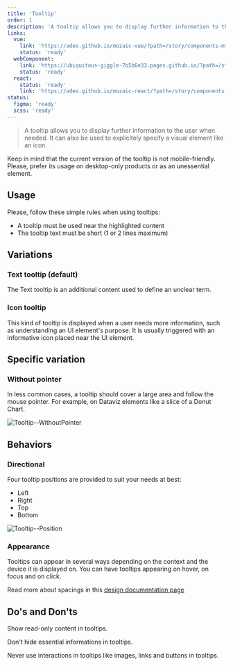 ```yaml
---
title: 'Tooltip'
order: 1
description: 'A tooltip allows you to display further information to the user when needed. It can also be used to explicitely specify a visual element.'
links:
  vue:
    link: 'https://adeo.github.io/mozaic-vue/?path=/story/components-mtooltip'
    status: 'ready'
  webComponent:
    link: 'https://ubiquitous-giggle-7b5b6e33.pages.github.io/?path=/story/components-tooltip--default'
    status: 'ready'
  react:
    status: 'ready'
    link: 'https://adeo.github.io/mozaic-react/?path=/story/components-tooltip'
status:
  figma: 'ready'
  scss: 'ready'
---
```


> A tooltip allows you to display further information to the user when needed. It can also be used to explicitely specify a visual element like an icon.

<Highlight type="warning" title="Mobile usage">
  Keep in mind that the current version of the tooltip is not mobile-friendly.
  Please, prefer its usage on desktop-only products or as an unessential
  element.
</Highlight>

<Story id="indicator-tooltip--default" />

## Usage

Please, follow these simple rules when using tooltips:

- A tooltip must be used near the highlighted content
- The tooltip text must be short (1 or 2 lines maximum)

## Variations

### Text tooltip (default)

The Text tooltip is an additional content used to define an unclear term.

### Icon tooltip

This kind of tooltip is displayed when a user needs more information, such as understanding an UI element's purpose. It is usually triggered with an informative icon placed near the UI element.

## Specific variation

### Without pointer

In less common cases, a tooltip should cover a large area and follow the mouse pointer. For example, on Dataviz elements like a slice of a Donut Chart.

![Tooltip--WithoutPointer](Tooltip--WithoutPointer.png)

<Story id="indicator-tooltip--tooltip-no-pointer" />

## Behaviors

### Directional

Four tooltip positions are provided to suit your needs at best:

- Left
- Right
- Top
- Bottom

![Tooltip--Position](Tooltip--Position.png)

### Appearance

Tooltips can appear in several ways depending on the context and the device it is displayed on. You can have tooltips appearing on hover, on focus and on click.

<Highlight type="tips" title="Spacings for designers">

Read more about spacings in this [design documentation page](/components/tooltip/design/)

</Highlight>

## Do's and Don'ts

<HintItem do>Show read-only content in tooltips.</HintItem>

<HintItem dont>Don't hide essential informations in tooltips.</HintItem>

<HintItem dont>
  Never use interactions in tooltips like images, links and buttons in tooltips.
</HintItem>
